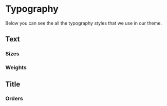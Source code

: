 

<Meta title="Docs/Typography" />

# Typography

Below you can see the all the typography styles that we use in our theme.

## Text

### Sizes

<Canvas of={Text.Sizes} />

### Weights

<Canvas of={Text.Weights} />

## Title

### Orders

<Canvas of={Title.Orders} />
